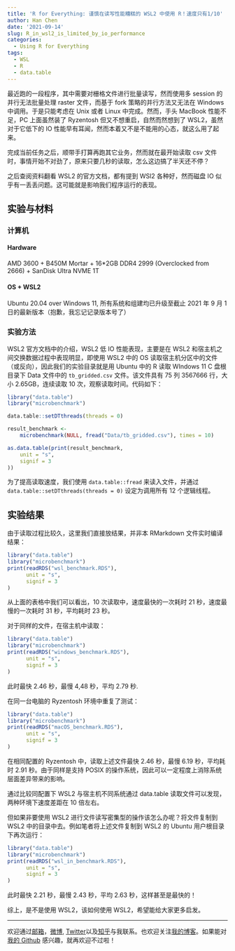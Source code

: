 ```yaml
---
title: 'R for Everything: 谨慎在读写性能糟糕的 WSL2 中使用 R！速度只有1/10'
author: Han Chen
date: '2021-09-14'
slug: R_in_wsl2_is_limited_by_io_performance
categories:
  - Using R for Everything
tags:
  - WSL
  - R
  - data.table
---
```


最近跑的一段程序，其中需要对栅格文件进行批量读写，然而使用多 session 的并行无法批量处理 raster 文件，而基于 fork 策略的并行方法又无法在 Windows 中调用。于是只能考虑在 Unix 或者 Linux 中完成。然而，手头 MacBook 性能不足，PC 上面虽然装了 Ryzentosh 但又不想重启，自然而然想到了 WSL2，虽然对于它低下的 IO 性能早有耳闻，然而本着又不是不能用的心态，就这么用了起来。

完成当前任务之后，顺带手打算再跑其它业务，然而就在最开始读取 csv 文件时，事情开始不对劲了，原来只要几秒的读取，怎么这边搞了半天还不停？

之后查阅资料翻看 WSL2 的官方文档，都有提到 WSl2 各种好，然而磁盘 IO 似乎有一丢丢问题。这可能就是影响我们程序运行的表现。

## 实验与材料

### 计算机

#### Hardware
AMD 3600 + B450M Mortar + 16*2GB DDR4 2999 (Overclocked from 2666) + SanDisk Ultra NVME 1T

#### OS + WSL2
Ubuntu 20.04 over Windows 11, 所有系统和组建均已升级至截止 2021 年 9 月 1 日的最新版本（抱歉，我忘记记录版本号了）

### 实验方法

WSL2 官方文档中的介绍，WSL2 低 IO 性能表现，主要是在 WSL2 和宿主机之间交换数据过程中表现明显，即使用 WSL2 中的 OS 读取宿主机分区中的文件（或反向），因此我们的实验目录就是用 Ubuntu 中的 R 读取 WIndows 11 C 盘根目录下 Data 文件中的 `tb_gridded.csv` 文件。该文件具有 75 列 3567666 行，大小 2.65GB，连续读取 10 次，观察读取时间。代码如下：

```r

library("data.table")
library("microbenchmark")

data.table::setDTthreads(threads = 0)

result_benchmark <-
    microbenchmark(NULL, fread("Data/tb_gridded.csv"), times = 10)

as.data.table(print(result_benchmark,
    unit = "s",
    signif = 3
))

```

为了提高读取速度，我们使用 `data.table::fread` 来读入文件，并通过 `data.table::setDTthreads(threads = 0)` 设定为调用所有 12 个逻辑线程。

## 实验结果
由于读取过程比较久，这里我们直接放结果，并非本 RMarkdown 文件实时编译结果：

```r

library("data.table")
library("microbenchmark")
print(readRDS("wsl_benchmark.RDS"),
      unit = "s",
      signif = 3
)
```

从上面的表格中我们可以看出，10 次读取中，速度最快的一次耗时 21 秒，速度最慢的一次耗时 31 秒，平均耗时 23 秒。


对于同样的文件，在宿主机中读取：

```r

library("data.table")
library("microbenchmark")
print(readRDS("windows_benchmark.RDS"),
      unit = "s",
      signif = 3
)
```

此时最快 2.46 秒，最慢 4,48 秒，平均 2.79 秒.

在同一台电脑的 Ryzentosh 环境中重复了测试：

```r

library("data.table")
library("microbenchmark")
print(readRDS("macOS_benchmark.RDS"),
      unit = "s",
      signif = 3
)
```

在相同配置的 Ryzentosh 中，读取上述文件最快 2.46 秒，最慢 6.19 秒，平均耗时 2.91 秒。由于同样是支持 POSIX 的操作系统，因此可以一定程度上消除系统层面差异带来的影响。

通过比较同配置下 WSL2 与宿主机不同系统通过 data.table 读取文件可以发现，两种环境下速度差距在 10 倍左右。

但如果非要使用 WSL2 进行文件读写密集型的操作该怎么办呢？将文件复制到 WSL2 中的目录中去。例如笔者将上述文件复制到 WSL2 的 Ubuntu 用户根目录下再次运行：

```r

library("data.table")
library("microbenchmark")
print(readRDS("wsl_in_benchmark.RDS"),
      unit = "s",
      signif = 3
)
```

此时最快 2.21 秒，最慢 2.43 秒，平均 2.63 秒，这样甚至是最快的！

综上，是不是使用 WSL2，该如何使用 WSL2，希望能给大家更多启发。

---
欢迎通过[邮箱](mailto://chenhan28@gmail.com)，[微博](https://weibo.com/womeimingzi11), [Twitter](https://twitter.com/chenhan1992)以及[知乎](https://www.zhihu.com/people/womeimingzi)与我联系。也欢迎关注[我的博客](https://https://blog.washman.top/)。如果能对[我的 Github](https://github.com/womeimingzi11) 感兴趣，就再欢迎不过啦！